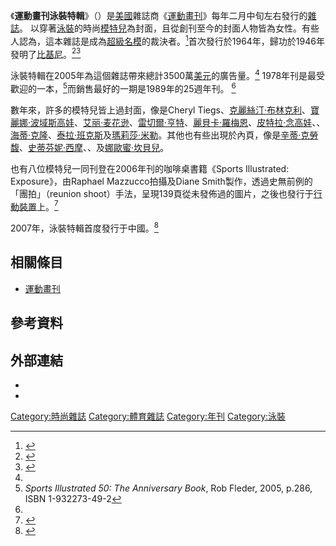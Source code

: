 {{noteTA
|1=zh-hant:運動畫刊;zh-hans:体育画报;
}}
{{For| 體育週刊|運動畫刊}}

{{Infobox Magazine
|title         = 運動畫刊泳裝特輯
|editor        = MJ Day
|image_file    = First SI Swimsuit Issue.jpg
|image_size    = 220px
|image_caption = 第一本泳裝特輯封面
|frequency     = 年刊
|category      = 模特兒
|company       = [[運動畫刊|運動畫刊]]
|firstdate     = 1964年1月20日
|country       = [[美國|美國]]
|language      = [[英語|英語]]
|website       = [http://sportsillustrated.cnn.com/swimsuit/ SI Swimsuit]
}}

《'''運動畫刊泳裝特輯'''》（{{lang-en|''Sports Illustrated Swimsuit Issue''}}）是[[美國|美國]]雜誌商《[[運動畫刊|運動畫刊]]》每年二月中旬左右發行的[[雜誌|雜誌]]。 以穿著[[泳裝|泳裝]]的時尚[[模特兒|模特兒]]為封面，且從創刊至今的封面人物皆為女性。有些人認為，這本雜誌是成為[[超級名模|超級名模]]的裁決者。<ref name=Slate>{{cite web|url=http://www.slate.com/id/2113612/|title=The Sports Illustrated Swimsuit Issue: An intellectual history|last=Curtis|first=Bryan|accessdate=November 11, 2007|date=February 16, 2005|publisher=Washington Post. Newsweek Interactive Co. LLC|work=Slate|archive-date=2012-08-14|archive-url=https://www.webcitation.org/69u4argeQ?url=http://www.slate.com/articles/news_and_politics/the_middlebrow/2005/02/the_sports_illustrated_swimsuit_issue.html|dead-url=no}}</ref>首次發行於1964年，歸功於1946年發明了[[比基尼泳衣|比基尼]]。<ref>{{cite web |url=http://www.americanheritage.com/articles/web/20060705-bikini-swimming-suit-louis-reard-micheline-bernardini-paris-brigitte-bardot.shtml |accessdate=November 13, 2007 |publisher=American Heritage Inc |title=60 Years of Bikinis |author=Hoover, Elizabeth D. |date=July 5, 2006 |deadurl=yes |archiveurl=https://web.archive.org/web/20070909195749/http://www.americanheritage.com/articles/web/20060705-bikini-swimming-suit-louis-reard-micheline-bernardini-paris-brigitte-bardot.shtml |archivedate=2007-09-09}}</ref><ref>{{cite news |url=http://www.journalstar.com/articles/2006/07/28/sunday_am/doc44bec4c0d94a5233525588.txt |title=The bikini celebrates 60 years |date=July 23, 2006 |accessdate=November 13, 2007 |author=Mendelsohn, Aline |work=Lincoln Journal Star |archive-url=https://web.archive.org/web/20080706155241/http://www.journalstar.com/articles/2006/07/28/sunday_am/doc44bec4c0d94a5233525588.txt |archive-date=2008-07-06 |dead-url=yes }}</ref>

泳裝特輯在2005年為這個雜誌帶來總計3500萬[[美元|美元]]的廣告量。<ref name=Slate/> 1978年刊是最受歡迎的一本，<ref name="The Anniversary Book 2005, p.286">''Sports Illustrated 50: The Anniversary Book'', Rob Fleder, 2005, p.286, ISBN 1-932273-49-2</ref>而銷售最好的一期是{{link-en|凱西·愛爾蘭|Kathy Ireland}}1989年的25週年刊。 <ref name="The Anniversary Book 2005, p.286"/>

數年來，許多的模特兒皆上過封面，像是Cheryl Tiegs、[[克麗絲汀·布林克利|克麗絲汀·布林克利]]、[[寶麗娜·波域斯高娃|寶麗娜·波域斯高娃]]、[[艾丽·麦花逊|艾丽·麦花逊]]、[[雷切爾·亨特|雷切爾·亨特]]、[[麗貝卡·羅梅恩|麗貝卡·羅梅恩]]、[[皮特拉·念高娃|皮特拉·念高娃]]、{{link-en|瓦萊里婭·馬扎|Valeria Mazza}}、[[海蒂·克隆|海蒂·克隆]]、[[泰拉·班克斯|泰拉·班克斯]]及[[瑪莉莎·米勒|瑪莉莎·米勒]]。其他也有些出現於內頁，像是[[辛蒂·克勞馥|辛蒂·克勞馥]]、[[史蒂芬妮·西摩|史蒂芬妮·西摩]]、{{link-en|妮姬·泰勒|Niki Taylor}}、{{link-en|安吉埃弗哈特|Angie Everhart}}及[[娜歐蜜·坎貝兒|娜歐蜜·坎貝兒]]。

也有八位模特兒一同刊登在2006年刊的咖啡桌書籍《Sports Illustrated: Exposure》，由Raphael Mazzucco拍攝及Diane Smith製作，透過史無前例的「團拍」（reunion shoot）手法，呈現139頁從未發佈過的圖片，之後也發行于[[行動裝置|行動裝置]]上。<ref>{{cite news |url=http://www.nytimes.com/2006/02/13/business/media/13sports.html |title=So Many Models in Bikinis, So Many Ways to See Them|accessdate=November 10, 2007|last=Miller|first= Lia |date=February 13, 2006 | work=The New York Times}}</ref>

2007年，泳裝特輯首度發行于中國。<ref>{{cite news |url=http://www.nytimes.com/2007/03/04/weekinreview/04barboza.html |title=The People's Republic of Sex Kittens and Metrosexuals |accessdate=November 11, 2007|author=Barboza, David|date=March 4, 2007 | work=The New York Times}}</ref>

==相關條目==
*[[運動畫刊|運動畫刊]]

==參考資料==
{{reflist}}

==外部連結==
{{commonscat|Sports Illustrated Swimsuit Issue}}
*{{facebook page|SISwimsuit}}
*{{twitter|SI_Swimsuit}} 

[[Category:時尚雜誌|Category:時尚雜誌]]
[[Category:體育雜誌|Category:體育雜誌]]
[[Category:年刊|Category:年刊]]
[[Category:泳裝|Category:泳裝]]